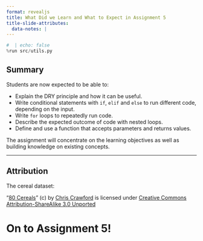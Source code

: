 ```yaml
---
format: revealjs
title: What Did we Learn and What to Expect in Assignment 5
title-slide-attributes:
  data-notes: |
---
```


```python
#  | echo: false
%run src/utils.py
```

## Summary  

Students are now expected to be able to:

- Explain the DRY principle and how it can be useful.
- Write conditional statements with `if`, `elif` and `else` to run different code, depending on the input.
- Write `for` loops to repeatedly run code.
- Describe the expected outcome of code with nested loops.
- Define and use a function that accepts parameters and returns values.


:::{.notes}
The assignment will concentrate on the learning objectives as well as building knowledge on existing concepts. 
:::

---

## Attribution

The cereal dataset:

 “[80 Cereals](https://www.kaggle.com/crawford/80-cereals/)” (c) by [Chris Crawford](https://www.linkedin.com/in/crawforc3/) is licensed
under [Creative Commons Attribution-ShareAlike 3.0 Unported](http://creativecommons.org/licenses/by-sa/3.0/)


# On to Assignment 5!